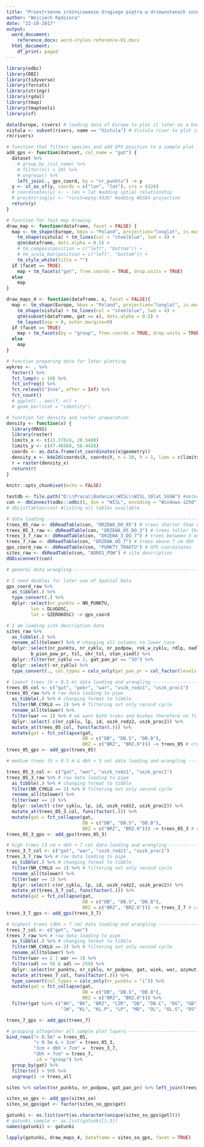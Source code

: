 ```yaml
---
title: "Przestrzenne zróżnicowanie drugiego piętra w drzewostanach sosnowych"
author: "Wojciech Kędziora"
date: "22-10-2017"
output:
  word_document:
    reference_docx: word-styles-reference-01.docx
  html_document:
    df_print: paged
---
```


```r

library(odbc)
library(DBI)
library(tidyverse)
library(forcats)
library(stringr)
library(rgdal)
library(tmap)
library(tmaptools)
library(sf)

data(Europe, rivers) # loading data of Europe to plot it later as a background
vistula <- subset(rivers, name == "Vistula") # Vistula river to plot is as a reference
rm(rivers)

# function that filters species and add GPS position to a sample plot
add_gps <- function(dataset, col_name = "gat") {
  dataset %>% 
    # group_by_(col_name) %>% 
    # filter(n() > 10) %>%
    # ungroup() %>%
    left_join(., gps_coord, by = "nr_punktu") -> y
  y <- st_as_sf(y, coords = c("lon", "lat"), crs = 4326)
  # coordinates(y) <- ~ lon + lat #adding sptial relationship
  # proj4string(y) <- "+init=epsg:4326" #adding WGS84 projection
  return(y)
}

# function for fast map drawing
draw_map <- function(dataframe, facet = FALSE) {
  map <- tm_shape(Europe, bbox = "Poland", projection="longlat", is.master = TRUE) + tm_borders() + # Polska or Europe for performance
    tm_shape(vistula) + tm_lines(col = "steelblue", lwd = 4) +
    qtm(dataframe, dots.alpha = 0.5) +
    # tm_compass(position = c("left", "bottom")) +
    # tm_scale_bar(position = c("left", "bottom")) + 
    tm_style_white(title = "")
  if (facet == TRUE) 
    map + tm_facets("gat", free.coords = TRUE, drop.units = TRUE) 
  else 
    map
}

draw_maps_4 <- function(dataframe, x, facet = FALSE){ 
  map <- tm_shape(Europe, bbox = "Poland", projection="longlat", is.master = TRUE) + tm_borders() +
    tm_shape(vistula) + tm_lines(col = "steelblue", lwd = 4) +
    qtm(subset(dataframe, gat == x), dots.alpha = 0.5) + 
    tm_layout(asp = 0, outer.margins=0)
  if (facet == TRUE) 
    map + tm_facets(by = "group", free.coords = TRUE, drop.units = TRUE, drop.empty.facets = FALSE)
  else 
    map
}

# function preparing data for later plotting
wykres <- . %>% 
  factor() %>% 
  fct_lump(n = 10) %>%
  fct_infreq() %>%
  fct_relevel("Inne", after = Inf) %>%
  fct_count() 
  # ggplot(., aes(f, n)) +
  # geom_bar(stat = "identity")

# function for density and raster preparation
density <- function(x) {
  library(MASS)
  library(raster)
  limits_x <- c(11.37624, 28.5488)
  limits_y <- c(47.46568, 56.4426)
  coords <- as.data.frame(st_coordinates(x$geometry))
  density_x <- kde2d(coords$X, coords$Y, n = 30, h = 1, lims = c(limits_x, limits_y)) # n - number of gridcells for fast calclations
  r = raster(density_x)
  return(r)
} 
  
knitr::opts_chunk$set(echo = FALSE)
```

```r
testdb <- file.path("D:\\Praca\\Badania\\WISL\\WISL_10lat_SGGW") #determining database filepath
con <- dbConnect(odbc::odbc(), dsn = "WISL", encoding = "Windows-1250")#connecting to db
# dbListTables(con) #listing all tables available
```

```r

# data loading -------------------------------------------------------------------------------------------------------
trees_05_raw <- dbReadTable(con, "DRZEWA_DO_05") # trees shorter than 0.5 m
trees_05_3_raw <- dbReadTable(con, "DRZEWA_05_DO_3") # trees teller than 0.5 m and smaller than 3 cm dbh
trees_3_7_raw <- dbReadTable(con, "DRZEWA_3_DO_7") # trees between 3 and 7 cm dbh
trees_7_raw <- dbReadTable(con, "DRZEWA_OD_7") # trees above 7 cm dbh
gps_coord_raw <- dbReadTable(con, "PUNKTY_TRAKTU") # GPS coordinates
sites_raw <- dbReadTable(con, "ADRES_POW") # site description
dbDisconnect(con)

# general data wrangling ---------------------------------------------------------------------------------------------

# I need doubles for later use of Spatial Data 
gps_coord_raw %>%
  as_tibble(.) %>%
  type_convert(.) %>%
  dplyr::select(nr_punktu = NR_PUNKTU,
         lon = DLUGOSC,
         lat = SZEROKOSC) -> gps_coord

# I am loading site description data
sites_raw %>%
  as_tibble(.) %>%
  rename_all(tolower) %>% # changing all columns to lower case
  dplyr::select(nr_punktu, nr_cyklu, nr_podpow, rok_w_cyklu, rdlp, nadl, kraina, gat_pan_pr, wiek_pan_pr, 
         b_pion_pow_pr, tsl, okr_tsl, stan_siedl) %>%
  dplyr::filter(nr_cyklu == 2, gat_pan_pr == "SO") %>%
  dplyr::select(-nr_cyklu) %>%
  type_convert(., col_types = cols_only(gat_pan_pr = col_factor(levels = NULL))) -> sites # converting column to factor

# lowest trees (h < 0.5 m) data loading and wrangling ----------------------------------------------------------------
trees_05_col <- c("gat", "pokr", "war", "uszk_rodz1", "uszk_proc1")
trees_05_raw %>% # raw data loading to pipe
  as_tibble(.) %>% # changing format to tibble
  filter(NR_CYKLU == 2) %>% # filtering out only second cycle
  rename_all(tolower) %>%
  filter(war == 1) %>% # we want both trees and bushes therefore no filter here
  dplyr::select(-c(nr_cyklu, lp, id, uszk_rodz2, uszk_proc2)) %>%
  mutate_at(trees_05_col, funs(factor(.))) %>%
  mutate(gat = fct_collapse(gat, 
                            DB = c("DB", "DB.S", "DB.B"),
                            BRZ = c("BRZ", "BRZ.O"))) -> trees_05 # creating a new tibble
trees_05_gps <- add_gps(trees_05)

# medium trees (h > 0.5 m & dbh < 3 cm) data loading and wrangling -----------------------------------------------------

trees_05_3_col <- c("gat", "war", "uszk_rodz1", "uszk_proc1")
trees_05_3_raw %>% # raw data loading to pipe
  as_tibble(.) %>% # changing format to tibble
  filter(NR_CYKLU == 2) %>% # filtering out only second cycle
  rename_all(tolower) %>%
  filter(war == 1) %>%
  dplyr::select(-c(nr_cyklu, lp, id, uszk_rodz2, uszk_proc2)) %>%
  mutate_at(trees_05_3_col, funs(factor(.))) %>%
  mutate(gat = fct_collapse(gat, 
                            DB = c("DB", "DB.S", "DB.B"),
                            BRZ = c("BRZ", "BRZ.O"))) -> trees_05_3 # creating a new tibble
trees_05_3_gps <- add_gps(trees_05_3)

# high trees (3 cm < dbh < 7 cm) data loading and wrangling ---------------------------------------------------------
trees_3_7_col <- c("gat", "war", "uszk_rodz1", "uszk_proc1")
trees_3_7_raw %>% # raw data loading to pipe
  as_tibble(.) %>% # changing format to tibble
  filter(NR_CYKLU == 2) %>% # filtering out only second cycle
  rename_all(tolower) %>%
  filter(war == 1) %>%
  dplyr::select(-c(nr_cyklu, lp, id, uszk_rodz2, uszk_proc2)) %>%
  mutate_at(trees_3_7_col, funs(factor(.))) %>%
  mutate(gat = fct_collapse(gat, 
                            DB = c("DB", "DB.S", "DB.B"),
                            BRZ = c("BRZ", "BRZ.O"))) -> trees_3_7 # creating a new tibble
trees_3_7_gps <- add_gps(trees_3_7)

# highest trees (dbh > 7 cm) data loading and wrangling -------------------------------------------------------------
trees_7_col <- c("gat", "war")
trees_7_raw %>% # raw data loading to pipe
  as_tibble(.) %>% # changing format to tibble
  filter(NR_CYKLU == 2) %>% # filtering out only second cycle
  rename_all(tolower) %>%
  filter(war == 2 | war == 3) %>%
  filter(odl >= 56 & odl <= 259) %>%
  dplyr::select(nr_punktu, nr_cyklu, nr_podpow, gat, wiek, war, azymut, odl, h, d13) %>%
  mutate_at(trees_7_col, funs(factor(.))) %>%
  type_convert(col_types = cols_only(nr_punktu = "i")) %>%
  mutate(gat = fct_collapse(gat, 
                            DB = c("DB", "DB.S", "DB.B"),
                            BRZ = c("BRZ", "BRZ.O"))) %>%
  filter(gat %in% c("AK", "BK", "BRZ", "CZR", "DB", "DB.C", "DG", "GB", "IWA", "JB", "JD", "JKL", "JRZ", "JS", 
                    "JW", "KL", "KL.P", "LP", "MD", "OL", "OL.S", "OS", "SO", "ŚW", "WB", "WZ", "WZ.P")) -> trees_7 # creating a new tibble

trees_7_gps <- add_gps(trees_7)

# grouping altogether all sample plot layers ------------------------------------------------------------------------
bind_rows("< 0.5m" = trees_05, 
          "> 0.5m & < 3cm" = trees_05_3, 
          "3cm < dbh < 7cm" =  trees_3_7, 
          "dbh > 7cm" = trees_7, 
          .id = "group") %>% 
  group_by(gat) %>% 
  filter(n() > 99) %>% 
  ungroup() -> trees_all

sites %>% select(nr_punktu, nr_podpow, gat_pan_pr) %>% left_join(trees_all %>% select(-nr_punktu), by = "nr_podpow") -> sites_so

sites_so_gps <- add_gps(sites_so)
sites_so_gps$gat <- factor(sites_so_gps$gat)
```

```r
gatunki <- as.list(sort(as.character(unique(sites_so_gps$gat))))
# gatunki_sample <- as.list(gatunki[1:3])
names(gatunki) <- gatunki

lapply(gatunki, draw_maps_4, dataframe = sites_so_gps, facet = TRUE)
```


